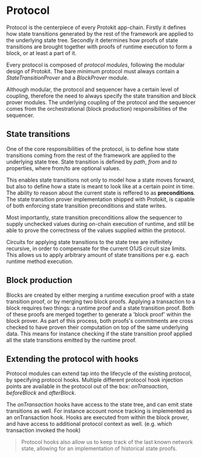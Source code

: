 # Protocol

Protocol is the centerpiece of every Protokit app-chain. Firstly it defines how state transitions generated by the rest of the framework are
applied to the underlying state tree. Secondly it determines how proofs of state transitions are brought together with proofs of runtime execution
to form a block, or at least a part of it.

Every protocol is composed of _protocol modules_, following the modular design of Protokit. The bare minimum protocol must
always contain a _StateTransitionProver_ and a _BlockProver_ module. 

Although modular, the protocol and sequencer have a certain level of coupling, therefore the need to always specify the state transition and block prover modules.
The underlying coupling of the protocol and the sequencer comes from the orchestrational (block production) responsibilities of the sequencer.

## State transitions

One of the core responsibilities of the protocol, is to define how state transitions coming from the rest of the framework are applied to the underlying
state tree. State transition is defined by _path_, _from_ and _to_ properties, where from/to are optional values. 

This enables state transitions not only to model how a state moves forward, but also to define how a state is meant to look like at a certain point in time. 
The ability to reason about the current state is reffered to as **preconditions**. The state transition prover implementation shipped with Protokit, is capable of
both enforcing state transition preconditions and state writes.

Most importantly, state transition preconditions allow the sequencer to supply unchecked values during on-chain execution of runtime, and still be able to prove the correctness 
of the values supplied within the protocol.

Circuits for applying state transitions to the state tree are inifinitely recursive, in order to compensate for the current O1JS circuit size limits. This allows us to apply arbitrary
amount of state transitions per e.g. each runtime method execution.

## Block production

Blocks are created by either merging a runtime execution proof with a state transition proof, or by merging two block proofs. 
Applying a transaction to a block requires two things: a runtime proof and a state transition proof. Both of these proofs are merged together to generate a 'block proof' within the block prover.
As part of this process, both proofs's commitments are cross checked to have proven their computation on top of the same underlying data. This means for instance checking
if the state transition proof applied all the state transitions emitted by the runtime proof.


## Extending the protocol with hooks

Protocol modules can extend tap into the lifecycle of the existing protocol, by specifying protocol hooks. 
Multiple different protocol hook injection points are available in the protocol out of the box: _onTransaction_, _beforeBlock_ and _afterBlock_.

The _onTransaction_ hooks have access to the state tree, and can emit state transitions as well. For instance account nonce tracking 
is implemented as an onTransaction hook. 
Hooks are executed from within the block prover, and have access to additional protocol context as well. (e.g. which transaction invoked the hook)

> Protocol hooks also allow us to keep track of the last known network state, allowing for an implementation of historical state proofs.